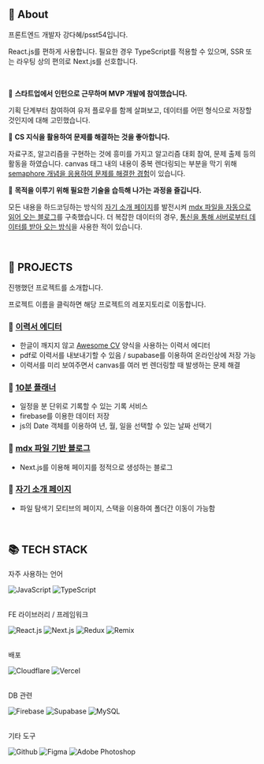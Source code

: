 ## 🌊 About

프론트엔드 개발자 강다혜/psst54입니다.

React.js를 편하게 사용합니다. 필요한 경우 TypeScript를 적용할 수 있으며, SSR 또는 라우팅 상의 편의로 Next.js를 선호합니다.

<br />

🌊 **스타트업에서 인턴으로 근무하며 MVP 개발에 참여했습니다.**

기획 단계부터 참여하여 유저 플로우를 함께 살펴보고, 데이터를 어떤 형식으로 저장할 것인지에 대해 고민했습니다.

🌊 **CS 지식을 활용하여 문제를 해결하는 것을 좋아합니다.**

자료구조, 알고리즘을 구현하는 것에 흥미를 가지고 알고리즘 대회 참여, 문제 출제 등의 활동을 하였습니다. canvas 태그 내의 내용이 중복 렌더링되는 부분을 막기 위해 [semaphore 개념을 응용하여 문제를 해결한 경험](https://github.com/psst54/resume-builder)이 있습니다.

🌊 **목적을 이루기 위해 필요한 기술을 습득해 나가는 과정을 즐깁니다.**

모든 내용을 하드코딩하는 방식의 [자기 소개 페이지](https://github.com/psst54/psst54_main_open)를 발전시켜 [mdx 파일을 자동으로 읽어 오는 블로그](https://github.com/psst54/psst54_blog_open)를 구축했습니다. 더 복잡한 데이터의 경우, [통신을 통해 서버로부터 데이터를 받아 오는 방식](https://github.com/psst54/time_tracker_open)을 사용한 적이 있습니다.

<br />

## 📑 PROJECTS

진행했던 프로젝트를 소개합니다.

프로젝트 이름을 클릭하면 해당 프로젝트의 레포지토리로 이동합니다.

### 📌 [이력서 에디터](https://github.com/psst54/resume-builder)

- 한글이 깨지지 않고 [Awesome CV](https://github.com/posquit0/Awesome-CV) 양식을 사용하는 이력서 에디터
- pdf로 이력서를 내보내기할 수 있음 / supabase를 이용하여 온라인상에 저장 가능
- 이력서를 미리 보여주면서 canvas를 여러 번 렌더링할 때 발생하는 문제 해결

### 📌 [10분 플래너](https://github.com/psst54/time_tracker_open)

- 일정을 분 단위로 기록할 수 있는 기록 서비스
- firebase를 이용한 데이터 저장
- js의 Date 객체를 이용하여 년, 월, 일을 선택할 수 있는 날짜 선택기

### 📌 [mdx 파일 기반 블로그](https://github.com/psst54/psst54_blog_open)

- Next.js를 이용해 페이지를 정적으로 생성하는 블로그

### 📌 [자기 소개 페이지](https://github.com/psst54/psst54_main_open)

- 파일 탐색기 모티브의 페이지, 스택을 이용하여 폴더간 이동이 가능함

<br />

## 📚 TECH STACK

자주 사용하는 언어

<div>
  <img
    alt="JavaScript"
    src="https://img.shields.io/badge/JavaScript-F7DF1E?style=for-the-badge&logo=javascript&logoColor=black"
  />
  <img
    alt="TypeScript"
    src="https://img.shields.io/badge/TypeScript-3178C6?style=for-the-badge&logo=typescript&logoColor=white"
  />
</div>

<br />

FE 라이브러리 / 프레임워크

<div>
  <img
    alt="React.js"
    src="https://img.shields.io/badge/React.js-61DAFB?style=for-the-badge&logo=React&logoColor=white"
  />
  <img
    alt="Next.js"
    src="https://img.shields.io/badge/Next.js-000000?style=for-the-badge&logo=nextdotjs&logoColor=white"
  />
  <img
    alt="Redux"
    src="https://img.shields.io/badge/Redux-764ABC?style=for-the-badge&logo=redux&logoColor=white"
  />
  <img
    alt="Remix"
    src="https://img.shields.io/badge/Remix-000000?style=for-the-badge&logo=remix&logoColor=white"
  />
</div>

<br />

배포

<div>
  <img
    alt="Cloudflare"
    src="https://img.shields.io/badge/Cloudflare-F38020?style=for-the-badge&logo=cloudflare&logoColor=white"
  />
  <img
    alt="Vercel"
    src="https://img.shields.io/badge/Vercel-000000?style=for-the-badge&logo=vercel&logoColor=white"
  />
</div>

<br />

DB 관련

<div>
  <img
    alt="Firebase"
    src="https://img.shields.io/badge/Firebase-FFCA28?style=for-the-badge&logo=firebase&logoColor=black"
  />
  <img
    alt="Supabase"
    src="https://img.shields.io/badge/Supabase-3FCF8E?style=for-the-badge&logo=supabase&logoColor=white"
  />
  <img
    alt="MySQL"
    src="https://img.shields.io/badge/MySQL-4479A1?style=for-the-badge&logo=mysql&logoColor=white"
  />
</div>

<br />

기타 도구

<div>
  <img
    alt="Github"
    src="https://img.shields.io/badge/Github-181717?style=for-the-badge&logo=github&logoColor=white"
  />
  <img
    alt="Figma"
    src="https://img.shields.io/badge/Figma-F24E1E?style=for-the-badge&logo=figma&logoColor=white"
  />
  <img
    alt="Adobe Photoshop"
    src="https://img.shields.io/badge/Adobe Photoshop-31A8FF?style=for-the-badge&logo=adobephotoshop&logoColor=white"
  />
</div>
